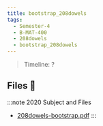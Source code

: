 ```yaml
---
title: bootstrap_208dowels
tags:
  - Semester-4
  - B-MAT-400
  - 208dowels
  - bootstrap_208dowels
---
```

> Timeline: ?


## Files 📂

:::note 2020 Subject and Files
- [208dowels-bootstrap.pdf](https://github.com/Studio-17/Epitech-Subjects/raw/main/Semester-4/B-MAT-400/208dowels/bootstrap_208dowels/208dowels-bootstrap.pdf)
:::
